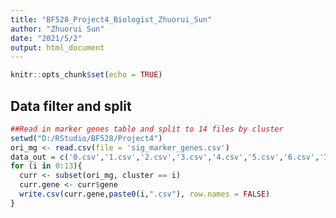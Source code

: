 ---
title: "BF528_Project4_Biologist_Zhuorui_Sun"
author: "Zhuorui Sun"
date: "2021/5/2"
output: html_document
---

```{r setup, include=FALSE}
knitr::opts_chunk$set(echo = TRUE)
```


## Data filter and split
```{r}
##Read in marker genes table and split to 14 files by cluster
setwd("D:/RStudio/BF528/Project4")
ori_mg <- read.csv(file = 'sig_marker_genes.csv')
data_out = c('0.csv','1.csv','2.csv','3.csv','4.csv','5.csv','6.csv','7.csv','8.csv','9.csv','10.csv','11.csv','12.csv','13.csv')
for (i in 0:13){
  curr <- subset(ori_mg, cluster == i)
  curr.gene <- curr$gene
  write.csv(curr.gene,paste0(i,".csv"), row.names = FALSE)
}
```
